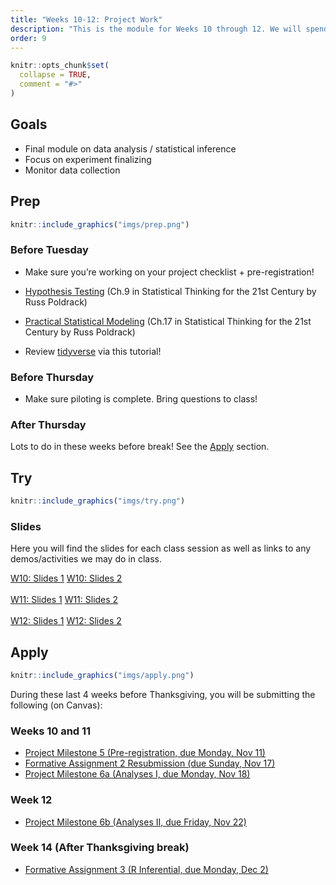 ```yaml
---
title: "Weeks 10-12: Project Work"
description: "This is the module for Weeks 10 through 12. We will spend these classes ironing out details of your project and making sure everything is going smoothly. We will also round out our discussion of statistical inferencing."
order: 9
---
```


```r
knitr::opts_chunk$set(
  collapse = TRUE,
  comment = "#>"
)
```

## Goals
- Final module on data analysis / statistical inference
- Focus on experiment finalizing
- Monitor data collection

## Prep 

:::::{.card .border .border-2 .border-info}
:::: {.grid .g-0}
::: {.g-col-3}
:::: {.card-body}

```r
knitr::include_graphics("imgs/prep.png")
```

::::
:::

::: {.g-col-9}
:::: {.card-body}
### Before Tuesday

- Make sure you're working on your project checklist + pre-registration!

- [Hypothesis Testing](https://statsthinking21.github.io/statsthinking21-core-site/hypothesis-testing.html) (Ch.9 in Statistical Thinking for the 21st Century by Russ Poldrack)

- [Practical Statistical Modeling](https://statsthinking21.github.io/statsthinking21-core-site/practical-example.html) (Ch.17 in Statistical Thinking for the 21st Century by Russ Poldrack)

- Review [tidyverse](https://malooflab.ucdavis.edu/apps/tidyverse-tutorial/) via this tutorial!

### Before Thursday

- Make sure piloting is complete. Bring questions to class! 

### After Thursday

Lots to do in these weeks before break! See the [Apply](#apply) section.

::::
:::
::::
:::::

## Try {.mt-5}

:::::{.card .border .border-2 .border-info}
:::: {.grid .g-0}
::: {.g-col-3}
:::: {.card-body}

```r
knitr::include_graphics("imgs/try.png")
```

::::
:::

::: {.g-col-9}
:::: {.card-body}

### Slides

Here you will find the slides for each class session as well as links to any demos/activities we may do in class.

<a class="btn btn-outline-info" href="../../slides/W10_models.pdf" role="button" target="_blank">W10: Slides 1</a>
<a class="btn btn-outline-info" href="../../slides/W10_data_collection.pdf" role="button" target="_blank">W10: Slides 2</a> <br><br>
<a class="btn btn-outline-info" href="../../slides/W11_data_collection.pdf" role="button" target="_blank">W11: Slides 1</a>
<a class="btn btn-outline-info" href="../../slides/W11_prolific.pdf" role="button" target="_blank">W11: Slides 2</a><br><br>
<a class="btn btn-outline-info" href="../../slides/W12_variation.pdf" role="button" target="_blank">W12: Slides 1</a>
<a class="btn btn-outline-info" href="../../slides/W12_posters.pdf" role="button" target="_blank">W12: Slides 2</a>


::::
:::


::::
:::::

## Apply {.mt-5}

:::::{.card .border .border-2 .border-info}
:::: {.grid .g-0}
::: {.g-col-3}
:::: {.card-body}

```r
knitr::include_graphics("imgs/apply.png")
```

::::
:::

::: {.g-col-9}
:::: {.card-body}

During these last 4 weeks before Thanksgiving, you will be submitting the following (on Canvas):

### Weeks 10 and 11

- <span style="color:#508AB0"><a href="https://bowdoin.instructure.com/courses/6255/assignments/63607?module_item_id=382086" target="_blank">Project Milestone 5 (Pre-registration, due Monday, Nov 11)</a></span>
- <span style="color:#508AB0"><a href="https://bowdoin.instructure.com/courses/6255/assignments/63590?module_item_id=382091" target="_blank">Formative Assignment 2 Resubmission (due Sunday, Nov 17)</a></span>
- <span style="color:#508AB0"><a href="https://bowdoin.instructure.com/courses/6255/assignments/63609?module_item_id=382095" target="_blank">Project Milestone 6a (Analyses I, due Monday, Nov 18)</a></span>

### Week 12
- <span style="color:#508AB0"><a href="https://bowdoin.instructure.com/courses/6255/assignments/70918?module_item_id=413626" target="_blank">Project Milestone 6b (Analyses II, due Friday, Nov 22)</a></span>

### Week 14 (After Thanksgiving break)
- <span style="color:#508AB0"><a href="https://bowdoin.instructure.com/courses/6255/assignments/63591?module_item_id=382092" target="_blank">Formative Assignment 3 (R Inferential, due Monday, Dec 2)</a></span>



::::
:::


::::
:::::